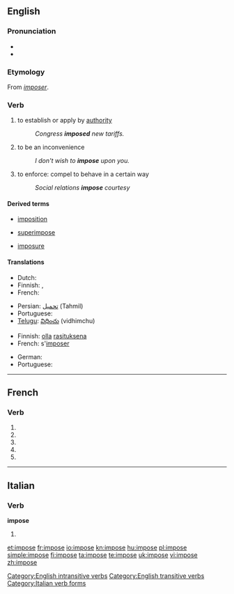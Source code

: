 {{also|imposé}}
==English==

===Pronunciation===
* {{audio|en-us-impose.ogg|Audio (US)}}
* {{rhymes|əʊz}}

===Etymology===
From {{etyl|frm}} ''[[imposer]]''.

===Verb===
{{en-verb|impos|es}}

# {{transitive}} to establish or apply by [[authority]]
#: ''Congress '''imposed''' new tariffs.''
# {{intransitive}} to be an inconvenience
#: ''I don't wish to '''impose''' upon you.''
# to enforce: compel to behave in a certain way
#: ''Social relations '''impose''' courtesy''

====Derived terms====
{{rel-top3|Terms derived from "impose"}}
* [[imposition]]
{{rel-mid3}}
* [[superimpose]]
{{rel-mid3}}
* [[imposure]]
{{rel-mid3}}
{{rel-bottom}}

====Translations====
{{trans-top|to establish or apply by authority}}
* Dutch: {{t+|nl|opleggen}}
* Finnish: {{t+|fi|määrätä}}, {{t+|fi|säätää}}
* French: {{t+|fr|imposer}}
{{trans-mid}}
* Persian: [[تحمیل]] (Tahmil)
* Portuguese: {{t+|pt|impor}}
* [[Telugu]]: [[విధించు]] (vidhimchu)
{{trans-bottom}}

{{trans-top|to be an inconvenience}}
* Finnish: [[olla]] [[rasituksena]]
* French: s'[[imposer]]
{{trans-mid}}
* German: {{t-|de|auferlegen}}
* Portuguese: {{t+|pt|abusar}}
{{trans-bottom}}

[[Category:English intransitive verbs]]
[[Category:English transitive verbs]]

----

==French==

===Verb===
{{fr-verb-form}}

# {{form of|[[first-person|First-person]] [[singular]] [[present indicative]]|imposer|lang=French}}
# {{form of|[[third-person|Third-person]] [[singular]] [[present indicative]]| imposer|lang=French}}
# {{form of|First-person singular [[present subjunctive]]|imposer|lang=French}}
# {{form of|[[third-person|Third-person]] singular [[present subjunctive]]| imposer|lang=French}}
# {{form of|Second-person singular [[imperative]]|imposer |lang=French}}

----

==Italian==

===Verb===
'''impose'''

# {{form of|[[third-person|Third-person]] [[singular]] [[past historic]]|[[imporre#Italian|imporre]]|lang=Italian}}

[[Category:Italian verb forms]]

[[et:impose]]
[[fr:impose]]
[[io:impose]]
[[kn:impose]]
[[hu:impose]]
[[pl:impose]]
[[simple:impose]]
[[fi:impose]]
[[ta:impose]]
[[te:impose]]
[[uk:impose]]
[[vi:impose]]
[[zh:impose]]